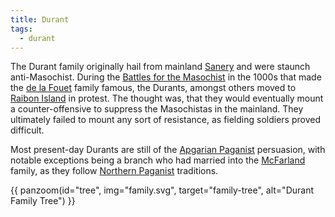 ```yaml
---
title: Durant
tags:
  - durant
---
```


The Durant family originally hail from mainland
[Sanery](../../locations/sanery.mdx) and were staunch anti-Masochist. During the
[Battles for the Masochist](../../events/battles-for-the-masochist.mdx) in the
1000s that made the [de la Fouet](../de-la-fouet.mdx) family famous, the
Durants, amongst others moved to
[Raibon Island](../../locations/raibon-island.mdx) in protest. The thought was,
that they would eventually mount a counter-offensive to suppress the Masochistas
in the mainland. They ultimately failed to mount any sort of resistance, as
fielding soldiers proved difficult.

Most present-day Durants are still of the
[Apgarian Paganist](../../religions/paganism/apgarian/index.mdx) persuasion,
with notable exceptions being a branch who had married into the
[McFarland](../mcfarland/index.mdx) family, as they follow
[Northern Paganist](../../religions/paganism/northern/index.mdx) traditions.

{{ panzoom(id="tree", img="family.svg", target="family-tree", alt="Durant Family Tree") }}

